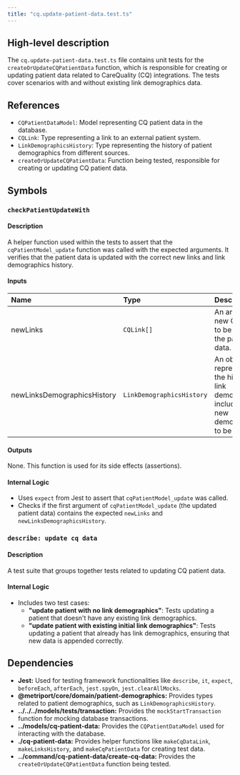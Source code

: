 ```yaml
---
title: "cq.update-patient-data.test.ts"
---
```


## High-level description
The `cq.update-patient-data.test.ts` file contains unit tests for the `createOrUpdateCQPatientData` function, which is responsible for creating or updating patient data related to CareQuality (CQ) integrations. The tests cover scenarios with and without existing link demographics data.

## References
- `CQPatientDataModel`: Model representing CQ patient data in the database.
- `CQLink`: Type representing a link to an external patient system.
- `LinkDemographicsHistory`: Type representing the history of patient demographics from different sources.
- `createOrUpdateCQPatientData`: Function being tested, responsible for creating or updating CQ patient data.

## Symbols
### `checkPatientUpdateWith`
#### Description
A helper function used within the tests to assert that the `cqPatientModel_update` function was called with the expected arguments. It verifies that the patient data is updated with the correct new links and link demographics history.

#### Inputs
| Name | Type | Description |
|:-----|:-----|:------------|
| newLinks | `CQLink[]` | An array of new CQ links to be added to the patient data. |
| newLinksDemographicsHistory | `LinkDemographicsHistory` | An object representing the history of link demographics, including the new demographics to be added. |

#### Outputs
None. This function is used for its side effects (assertions).

#### Internal Logic
- Uses `expect` from Jest to assert that `cqPatientModel_update` was called.
- Checks if the first argument of `cqPatientModel_update` (the updated patient data) contains the expected `newLinks` and `newLinksDemographicsHistory`.

### `describe: update cq data`
#### Description
A test suite that groups together tests related to updating CQ patient data.

#### Internal Logic
- Includes two test cases:
    - **"update patient with no link demographics"**: Tests updating a patient that doesn't have any existing link demographics.
    - **"update patient with existing initial link demographics"**: Tests updating a patient that already has link demographics, ensuring that new data is appended correctly.

## Dependencies
- **Jest:** Used for testing framework functionalities like `describe`, `it`, `expect`, `beforeEach`, `afterEach`, `jest.spyOn`, `jest.clearAllMocks`.
- **@metriport/core/domain/patient-demographics:** Provides types related to patient demographics, such as `LinkDemographicsHistory`.
- **../../../models/__tests__/transaction:** Provides the `mockStartTransaction` function for mocking database transactions.
- **../models/cq-patient-data:** Provides the `CQPatientDataModel` used for interacting with the database.
- **./cq-patient-data:** Provides helper functions like `makeCqDataLink`, `makeLinksHistory`, and `makeCqPatientData` for creating test data.
- **../command/cq-patient-data/create-cq-data:** Provides the `createOrUpdateCQPatientData` function being tested.
